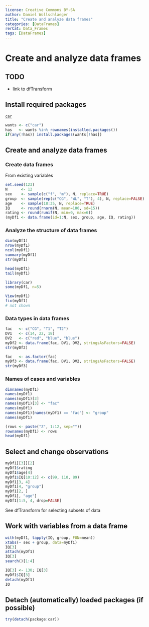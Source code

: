 ---
license: Creative Commons BY-SA
author: Daniel Wollschlaeger
title: "Create and analyze data frames"
categories: [DataFrames]
rerCat: Data_Frames
tags: [DataFrames]
---

Create and analyze data frames
=========================

TODO
-------------------------

 - link to dfTransform

 Install required packages
-------------------------

[`car`](http://cran.r-project.org/package=car)

```{r}
wants <- c("car")
has   <- wants %in% rownames(installed.packages())
if(any(!has)) install.packages(wants[!has])
```

Create and analyze data frames
-------------------------

### Create data frames

From existing variables

```{r}
set.seed(123)
N      <- 12
sex    <- sample(c("f", "m"), N, replace=TRUE)
group  <- sample(rep(c("CG", "WL", "T"), 4), N, replace=FALSE)
age    <- sample(18:35, N, replace=TRUE)
IQ     <- round(rnorm(N, mean=100, sd=15))
rating <- round(runif(N, min=0, max=6))
(myDf1 <- data.frame(id=1:N, sex, group, age, IQ, rating))
```

### Analyze the structure of data frames

```{r}
dim(myDf1)
nrow(myDf1)
ncol(myDf1)
summary(myDf1)
str(myDf1)
```

```{r}
head(myDf1)
tail(myDf1)
```

```{r}
library(car)
some(myDf1, n=5)
```

```{r eval=FALSE}
View(myDf1)
fix(myDf1)
# not shown
```

### Data types in data frames

```{r}
fac   <- c("CG", "T1", "T2")
DV1   <- c(14, 22, 18)
DV2   <- c("red", "blue", "blue")
myDf2 <- data.frame(fac, DV1, DV2, stringsAsFactors=FALSE)
str(myDf2)
```

```{r}
fac   <- as.factor(fac)
myDf3 <- data.frame(fac, DV1, DV2, stringsAsFactors=FALSE)
str(myDf3)
```

### Names of cases and variables

```{r}
dimnames(myDf1)
names(myDf1)
names(myDf1)[3]
names(myDf1)[3] <- "fac"
names(myDf1)
names(myDf1)[names(myDf1) == "fac"] <- "group"
names(myDf1)
```

```{r}
(rows <- paste("Z", 1:12, sep=""))
rownames(myDf1) <- rows
head(myDf1)
```

Select and change observations
-------------------------

```{r}
myDf1[[3]][2]
myDf1$rating
myDf1$age[4]
myDf1$IQ[10:12] <- c(99, 110, 89)
myDf1[3, 4]
myDf1[4, "group"]
myDf1[2, ]
myDf1[, "age"]
myDf1[1:5, 4, drop=FALSE]
```

See dfTransform for selecting subsets of data

Work with variables from a data frame
-------------------------

```{r}
with(myDf1, tapply(IQ, group, FUN=mean))
xtabs(~ sex + group, data=myDf1)
IQ[3]
attach(myDf1)
IQ[3]
search()[1:4]
```

```{r}
IQ[3] <- 130; IQ[3]
myDf1$IQ[3]
detach(myDf1)
IQ
```

Detach (automatically) loaded packages (if possible)
-------------------------

```{r}
try(detach(package:car))
```
